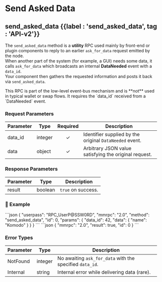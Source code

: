 
# Send Asked Data

## send\_asked\_data {{label : 'send_asked_data', tag : 'API-v2'}}

The `send_asked_data` method is a **utility** RPC used mainly by front-end or plugin components to reply to an earlier `ask_for_data` request emitted by the node.\
When another part of the system (for example, a GUI) needs some data, it calls `ask_for_data` which broadcasts an internal **DataNeeded** event with a `data_id`.\
Your component then gathers the requested information and posts it back via `send_asked_data`.

<Note type="info">
  This RPC is part of the low-level event-bus mechanism and is **not** used in typical wallet or swap flows.  It requires the `data_id` received from a `DataNeeded` event.
</Note>

### Request Parameters

| Parameter | Type    | Required | Description                                             |
| --------- | ------- | :------: | ------------------------------------------------------- |
| data\_id  | integer |     ✓    | Identifier supplied by the original `DataNeeded` event. |
| data      | object  |     ✓    | Arbitrary JSON value satisfying the original request.   |

### Response Parameters

| Parameter | Type    | Description        |
| --------- | ------- | ------------------ |
| result    | boolean | `true` on success. |

### 📌 Example

<CodeGroup title="Send Asked Data" tag="POST" label="send_asked_data" mm2MethodDecorate="true">
  ```json
  {
    "userpass": "RPC_UserP@SSW0RD",
    "mmrpc": "2.0",
    "method": "send_asked_data",
    "id": 0,
    "params": {
      "data_id": 42,
      "data": {
        "name": "Komodo"
      }
    }
  }
  ```
</CodeGroup>

<CollapsibleSection expandedText="Hide Send Asked Data Response" collapsedText="Show Send Asked Data Response">
  ```json
  {
    "mmrpc": "2.0",
    "result": true,
    "id": 0
  }
  ```
</CollapsibleSection>

### Error Types

| Parameter | Type    | Description                                              |
| --------- | ------- | -------------------------------------------------------- |
| NotFound  | integer | No awaiting `ask_for_data` with the specified `data_id`. |
| Internal  | string  | Internal error while delivering data (rare).             |

